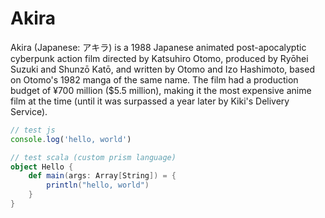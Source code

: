 # Akira

Akira (Japanese: アキラ) is a 1988 Japanese animated post-apocalyptic cyberpunk action film
directed by Katsuhiro Otomo, produced by Ryōhei Suzuki and Shunzō Katō, and written by Otomo
and Izo Hashimoto, based on Otomo's 1982 manga of the same name. The film had a production
budget of ¥700 million ($5.5 million), making it the most expensive anime film at the time
(until it was surpassed a year later by Kiki's Delivery Service).

```js
// test js
console.log('hello, world')
```

```scala
// test scala (custom prism language)
object Hello {
    def main(args: Array[String]) = {
        println("hello, world")
    }
}
```
